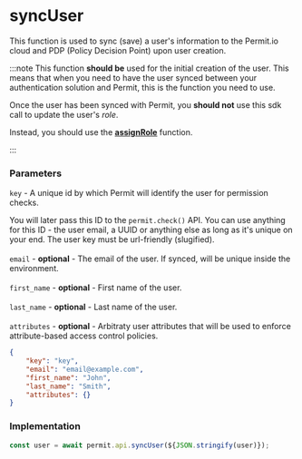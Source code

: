 # syncUser

This function is used to sync (save) a user's information to the Permit.io cloud and PDP (Policy Decision Point) upon user creation.

:::note
This function **should be** used for the initial creation of the user. This means that when you need to have the user synced between your authentication
solution and Permit, this is the function you need to use.

Once the user has been synced with Permit, you **should not** use this sdk call to update the user's _role_.

Instead, you should use the **[assignRole](/2.0.0/sdk/nodejs/role/assign-role)** function.

:::

### Parameters

`key` - A unique id by which Permit will identify the user for permission checks.

You will later pass this ID to the `permit.check()` API. You can use anything for this ID - the user email, a UUID or anything else as long as it's unique on your end. The user key must be url-friendly (slugified).<br/><br/>
`email` - **optional** - The email of the user. If synced, will be unique inside the environment.<br/><br/>
`first_name` - **optional** - First name of the user.<br/><br/>
`last_name` - **optional** - Last name of the user.<br/><br/>
`attributes` - **optional** - Arbitraty user attributes that will be used to enforce attribute-based access control policies.

```json
{
	"key": "key",
	"email": "email@example.com",
	"first_name": "John",
	"last_name": "Smith",
	"attributes": {}
}
```

### Implementation

```js
const user = await permit.api.syncUser(${JSON.stringify(user)});
```

